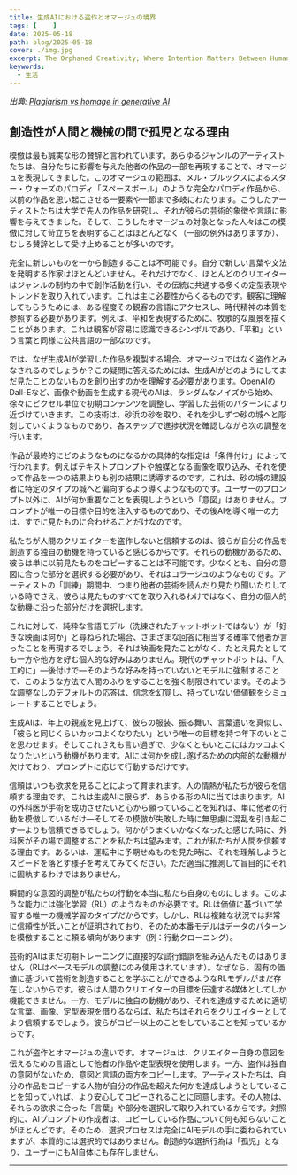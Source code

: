 ```yaml
---
title: 生成AIにおける盗作とオマージュの境界
tags: [    ]
date: 2025-05-18
path: blog/2025-05-18
cover: ./img.jpg
excerpt: The Orphaned Creativity; Where Intention Matters Between Humans and Machines
keywords:
  - 生活
---
```


*出典: [Plagiarism vs homage in generative AI](https://ykulbashian.medium.com/plagiarism-vs-homage-in-generative-ai-642dba7531a9)*

## 創造性が人間と機械の間で孤児となる理由

模倣は最も誠実な形の賛辞と言われています。あらゆるジャンルのアーティストたちは、自分たちに影響を与えた他者の作品の一部を再現することで、オマージュを表現してきました。このオマージュの範囲は、メル・ブルックスによるスター・ウォーズのパロディ「スペースボール」のような完全なパロディ作品から、以前の作品を思い起こさせる一要素や一節まで多岐にわたります。こうしたアーティストたちは大学で先人の作品を研究し、それが彼らの芸術的象徴や言語に影響を与えてきました。そして、こうしたオマージュの対象となった人々はこの模倣に対して苛立ちを表明することはほとんどなく（一部の例外はありますが）、むしろ賛辞として受け止めることが多いのです。

完全に新しいものを一から創造することは不可能です。自分で新しい言葉や文法を発明する作家はほとんどいません。それだけでなく、ほとんどのクリエイターはジャンルの制約の中で創作活動を行い、その伝統に共通する多くの定型表現やトレンドを取り入れています。これは主に必要性からくるものです。観客に理解してもらうためには、ある程度その観客の言語にアクセスし、時代精神の本質を参照する必要があります。例えば、平和を表現するために、牧歌的な風景を描くことがあります。これは観客が容易に認識できるシンボルであり、「平和」という言葉と同様に公共言語の一部なのです。

では、なぜ生成AIが学習した作品を複製する場合、オマージュではなく盗作とみなされるのでしょうか？この疑問に答えるためには、生成AIがどのようにしてまだ見たことのないものを創り出すのかを理解する必要があります。OpenAIのDall-Eなど、画像や動画を生成する現代のAIは、ランダムなノイズから始め、徐々にピクセル単位で初期コンテンツを調整し、学習した芸術のパターンにより近づけていきます。この技術は、砂浜の砂を取り、それを少しずつ砂の城へと彫刻していくようなものであり、各ステップで進捗状況を確認しながら次の調整を行います。

作品が最終的にどのようなものになるかの具体的な指定は「条件付け」によって行われます。例えばテキストプロンプトや触媒となる画像を取り込み、それを使って作品を一つの結果よりも別の結果に誘導するのです。これは、砂の城の建設者に特定のタイプの城へと偏向するよう導くようなものです。ユーザーのプロンプト以外に、AIが何か重要なことを表現しようという「意図」はありません。プロンプトが唯一の目標や目的を注入するものであり、その後AIを導く唯一の力は、すでに見たものに合わせることだけなのです。

私たちが人間のクリエイターを盗作しないと信頼するのは、彼らが自分の作品を創造する独自の動機を持っていると感じるからです。それらの動機があるため、彼らは単に以前見たものをコピーすることは不可能です。少なくとも、自分の意図に合った部分を選択する必要があり、それはコラージュのようなものです。アーティストの「訓練」期間中、つまり他者の芸術を読んだり見たり聞いたりしている時でさえ、彼らは見たものすべてを取り入れるわけではなく、自分の個人的な動機に沿った部分だけを選択します。

これに対して、純粋な言語モデル（洗練されたチャットボットではない）が「好きな映画は何か」と尋ねられた場合、さまざまな回答に相当する確率で他者が言ったことを再現するでしょう。それは映画を見たことがなく、たとえ見たとしても一方や他方を好む個人的な好みはありません。現代のチャットボットは、「人工的に」―後付けで―そのような好みを持っていないとモデルに強制することで、このような方法で人間のふりをすることを強く制限されています。そのような調整なしのデフォルトの応答は、信念を幻覚し、持っていない価値観をシミュレートすることでしょう。

生成AIは、年上の親戚を見上げて、彼らの服装、振る舞い、言葉遣いを真似し、「彼らと同じくらいカッコよくなりたい」という唯一の目標を持つ年下のいとこを思わせます。そしてこれさえも言い過ぎで、少なくともいとこにはカッコよくなりたいという動機があります。AIには何かを成し遂げるための内部的な動機が欠けており、プロンプトに応じて行動するだけです。

信頼はいつも欲求を見ることによって育まれます。人の情熱が私たちが彼らを信頼する理由です。これは生成AIに限らず、あらゆる形のAIに当てはまります。AIの外科医が手術を成功させたいと心から願っていることを知れば、単に他者の行動を模倣しているだけ—そしてその模倣が失敗した時に無思慮に混乱を引き起こす—よりも信頼できるでしょう。何かがうまくいかなくなったと感じた時に、外科医がその場で調整することを私たちは望みます。これが私たちが人間を信頼する理由です。あるいは、運転中に予期せぬものを見た時に、それを理解しようとスピードを落とす様子を考えてみてください。ただ適当に推測して盲目的にそれに固執するわけではありません。

瞬間的な意図的調整が私たちの行動を本当に私たち自身のものにします。このような能力には強化学習（RL）のようなものが必要です。RLは価値に基づいて学習する唯一の機械学習のタイプだからです。しかし、RLは複雑な状況では非常に信頼性が低いことが証明されており、そのため本番モデルはデータのパターンを模倣することに頼る傾向があります（例：行動クローニング）。

芸術的AIはまだ初期トレーニングに直接的な試行錯誤を組み込んだものはありません（RLはベースモデルの調整にのみ使用されています）。なぜなら、固有の価値に基づいて芸術を創造することを学ぶことができるようなRLモデルがまだ存在しないからです。彼らは人間のクリエイターの目標を伝達する媒体としてしか機能できません。一方、モデルに独自の動機があり、それを達成するために適切な言葉、画像、定型表現を借りるならば、私たちはそれらをクリエイターとしてより信頼するでしょう。彼らがコピー以上のことをしていることを知っているからです。

これが盗作とオマージュの違いです。オマージュは、クリエイター自身の意図を伝えるための言語として他者の作品や定型表現を使用します。一方、盗作は独自の意図がないため、意図と言語の両方をコピーします。アーティストたちは、自分の作品をコピーする人物が自分の作品を超えた何かを達成しようとしていることを知っていれば、より安心してコピーされることに同意します。その人物は、それらの欲求に合った「言葉」や部分を選択して取り入れているからです。対照的に、AIプロンプトの作成者は、コピーしている作品について何も知らないことがほとんどです。そのため、選択プロセスは完全にAIモデルの手に委ねられていますが、本質的には選択的ではありません。創造的な選択行為は「孤児」となり、ユーザーにもAI自体にも存在しません。

---